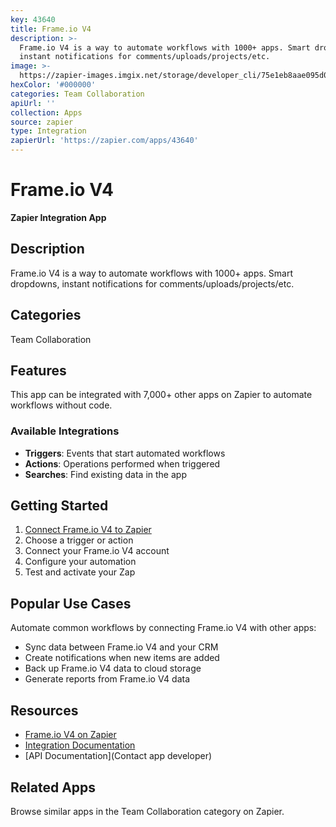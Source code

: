 ```yaml
---
key: 43640
title: Frame.io V4
description: >-
  Frame.io V4 is a way to automate workflows with 1000+ apps. Smart dropdowns,
  instant notifications for comments/uploads/projects/etc.
image: >-
  https://zapier-images.imgix.net/storage/developer_cli/75e1eb8aae095d00b8516ddd80c94b03.png?auto=format%2Ccompress&ixlib=python-3.0.0&q=50
hexColor: '#000000'
categories: Team Collaboration
apiUrl: ''
collection: Apps
source: zapier
type: Integration
zapierUrl: 'https://zapier.com/apps/43640'
---
```

# Frame.io V4

**Zapier Integration App**

## Description

Frame.io V4 is a way to automate workflows with 1000+ apps. Smart dropdowns, instant notifications for comments/uploads/projects/etc.

## Categories

Team Collaboration

## Features

This app can be integrated with 7,000+ other apps on Zapier to automate workflows without code.

### Available Integrations

- **Triggers**: Events that start automated workflows
- **Actions**: Operations performed when triggered
- **Searches**: Find existing data in the app

## Getting Started

1. [Connect Frame.io V4 to Zapier](https://zapier.com/apps/43640)
2. Choose a trigger or action
3. Connect your Frame.io V4 account
4. Configure your automation
5. Test and activate your Zap

## Popular Use Cases

Automate common workflows by connecting Frame.io V4 with other apps:

- Sync data between Frame.io V4 and your CRM
- Create notifications when new items are added
- Back up Frame.io V4 data to cloud storage
- Generate reports from Frame.io V4 data

## Resources

- [Frame.io V4 on Zapier](https://zapier.com/apps/43640)
- [Integration Documentation](https://zapier.com/apps/43640/integrations)
- [API Documentation](Contact app developer)

## Related Apps

Browse similar apps in the Team Collaboration category on Zapier.
